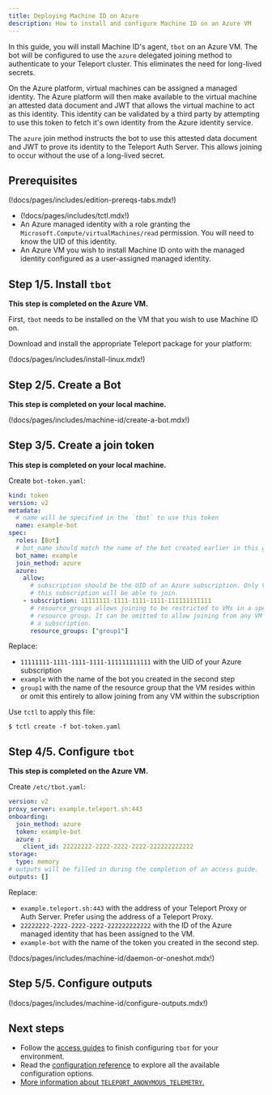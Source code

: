 ```yaml
---
title: Deploying Machine ID on Azure
description: How to install and configure Machine ID on an Azure VM
---
```


In this guide, you will install Machine ID's agent, `tbot` on an Azure VM. The
bot will be configured to use the `azure` delegated joining method to
authenticate to your Teleport cluster. This eliminates the need for long-lived
secrets.

On the Azure platform, virtual machines can be assigned a managed identity. The
Azure platform will then make available to the virtual machine an attested
data document and JWT that allows the virtual machine to act as this identity.
This identity can be validated by a third party by attempting to use this token
to fetch it's own identity from the Azure identity service.

The `azure` join method instructs the bot to use this attested data document and
JWT to prove its identity to the Teleport Auth Server. This allows joining to
occur without the use of a long-lived secret.

## Prerequisites

(!docs/pages/includes/edition-prereqs-tabs.mdx!)

- (!docs/pages/includes/tctl.mdx!)
- An Azure managed identity with a role granting the
  `Microsoft.Compute/virtualMachines/read` permission. You will need to know
  the UID of this identity.
- An Azure VM you wish to install Machine ID onto with the managed identity
  configured as a user-assigned managed identity.

## Step 1/5. Install `tbot`

**This step is completed on the Azure VM.**

First, `tbot` needs to be installed on the VM that you wish to use Machine ID
on.

Download and install the appropriate Teleport package for your platform:

(!docs/pages/includes/install-linux.mdx!)

## Step 2/5. Create a Bot

**This step is completed on your local machine.**

(!docs/pages/includes/machine-id/create-a-bot.mdx!)

## Step 3/5. Create a join token

**This step is completed on your local machine.**

Create `bot-token.yaml`:

```yaml
kind: token
version: v2
metadata:
  # name will be specified in the `tbot` to use this token
  name: example-bot
spec:
  roles: [Bot]
  # bot_name should match the name of the bot created earlier in this guide.
  bot_name: example
  join_method: azure
  azure:
    allow:
      # subscription should be the UID of an Azure subscription. Only VMs within
      # this subscription will be able to join.
    - subscription: 11111111-1111-1111-1111-111111111111
      # resource_groups allows joining to be restricted to VMs in a specific
      # resource group. It can be omitted to allow joining from any VM within
      # a subscription.
      resource_groups: ["group1"]
```

Replace:

- `11111111-1111-1111-1111-111111111111` with the UID of your Azure subscription
- `example` with the name of the bot you created in the second step
- `group1` with the name of the resource group that the VM resides within or
  omit this entirely to allow joining from any VM within the subscription

Use `tctl` to apply this file:

```code
$ tctl create -f bot-token.yaml
```

## Step 4/5. Configure `tbot`

**This step is completed on the Azure VM.**

Create `/etc/tbot.yaml`:

```yaml
version: v2
proxy_server: example.teleport.sh:443
onboarding:
  join_method: azure
  token: example-bot
  azure :
    client_id: 22222222-2222-2222-2222-222222222222
storage:
  type: memory
# outputs will be filled in during the completion of an access guide.
outputs: []
```

Replace:

- `example.teleport.sh:443` with the address of your Teleport Proxy or
  Auth Server. Prefer using the address of a Teleport Proxy.
- `22222222-2222-2222-2222-222222222222` with the ID of the Azure managed
  identity that has been assigned to the VM.
- `example-bot` with the name of the token you created in the second step.

(!docs/pages/includes/machine-id/daemon-or-oneshot.mdx!)

## Step 5/5. Configure outputs

(!docs/pages/includes/machine-id/configure-outputs.mdx!)

## Next steps

- Follow the [access guides](../access-guides/access-guides.mdx) to finish configuring `tbot` for
  your environment.
- Read the [configuration reference](../../../reference/machine-id/configuration.mdx) to explore
  all the available configuration options.
- [More information about `TELEPORT_ANONYMOUS_TELEMETRY`.](../../../reference/machine-id/telemetry.mdx)

